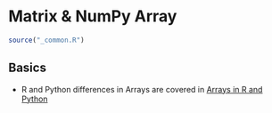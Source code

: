 # Matrix & NumPy Array {#mat-p05}

```r
source("_common.R")
```

## Basics

- R and Python differences in Arrays are covered in [Arrays in R and Python](https://rstudio.github.io/reticulate/articles/arrays.html)

